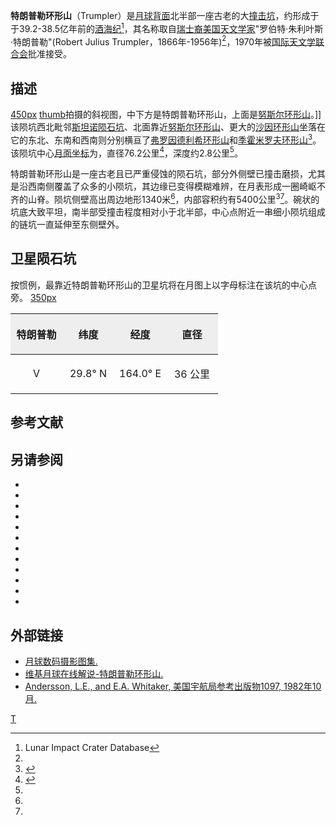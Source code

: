 {{lunar crater data|
 image=Normal trumpler.jpg|240px|
 caption=[[月球勘测轨道飞行器|月球勘测轨道飞行器]]拍摄的图像|
 latitude=29.33|
 N_or_S=N|
 longitude=167.14|
 E_or_W=E|
 diameter=76.2公里|
 depth=2.8公里|
 colong=194|
 eponym=罗伯特·朱·特朗普勒}}

'''特朗普勒环形山'''（Trumpler）是[[月球背面|月球背面]]北半部一座古老的大[[撞击坑|撞击坑]]，约形成于于39.2-38.5亿年前的[[酒海纪|酒海纪]]<ref name=LICD>Lunar Impact Crater Database</ref>，其名称取自[[瑞士人|瑞士裔]][[美国|美国]][[天文学家|天文学家]]"罗伯特·朱利叶斯·特朗普勒"(Robert Julius Trumpler，1866年-1956年)<ref name=gazetteer/>，1970年被[[国际天文学联合会|国际天文学联合会]]批准接受。

==描述==
[[image:Far_side_49.jpg|450px]]  
[[image:Trumpler_and_Nušl_craters_2034_med.jpg|thumb]]拍摄的斜视图，中下方是特朗普勒环形山，上面是[[努斯尔环形山|努斯尔环形山]]。]]
该陨坑西北毗邻[[斯坦诺陨石坑|斯坦诺陨石坑]]、北面靠近[[努斯尔环形山|努斯尔环形山]]、更大的[[沙因环形山|沙因环形山]]坐落在它的东北、东南和西南则分别横亘了[[弗罗因德利希环形山|弗罗因德利希环形山]]和[[季霍米罗夫环形山|季霍米罗夫环形山]]<ref>{{Cite web |url=http://planetarynames.wr.usgs.gov/images/Lunar/lac_49_wac.pdf |title=Crater Trumpler on the map LAC-49. |access-date=2016-12-22 |archive-date=2016-12-13 |archive-url=https://web.archive.org/web/20161213015910/https://planetarynames.wr.usgs.gov/images/Lunar/lac_49_wac.pdf |dead-url=no }}</ref>。该陨坑中心[[月面坐标|月面坐标]]为{{Coord|29.33|N|167.14|E|globe:Moon|nogoogle=1|noosm=1}}，直径76.2公里<ref name="IAU">{{Cite web |url=http://planetarynames.wr.usgs.gov/Feature/6097 |title=Directory of the International Astronomical Union |access-date=2016-12-22 |archive-date=2020-11-27 |archive-url=https://web.archive.org/web/20201127015343/http://planetarynames.wr.usgs.gov/Feature/6097 |dead-url=no }}</ref>，深度约2.8公里<ref name="LICD"/>。

特朗普勒环形山是一座古老且已严重侵蚀的陨石坑，部分外侧壁已撞击磨损，尤其是沿西南侧覆盖了众多的小陨坑，其边缘已变得模糊难辨，在月表形成一圈崎岖不齐的山脊。陨坑侧壁高出周边地形1340米<ref name=LICD/>，内部容积约有5400公里<sup>3</sup><ref name="LICD"/>。碗状的坑底大致平坦，南半部受撞击程度相对小于北半部，中心点附近一串细小陨坑组成的链坑一直延伸至东侧壁外。

==卫星陨石坑==
按惯例，最靠近特朗普勒环形山的卫星坑将在月图上以字母标注在该坑的中心点旁。
[[image:Trumpler_sattelite_craters_map.jpg|350px]]

{| class="wikitable"
!width="25%" style="background:#eeeeee;" |特朗普勒
!width="25%" style="background:#eeeeee;" |纬度
!width="25%" style="background:#eeeeee;" |经度
!width="25%" style="background:#eeeeee;" |直径
|-
|align="center"|V
|align="center"|29.8° N
|align="center"|164.0° E
|align="center"|36 公里
|}{{clear}}
==参考文献==
{{reflist|refs=
<ref name=gazetteer>{{cite web
 |url         = http://planetarynames.wr.usgs.gov/Feature/6097
 |title       = Trumpler
 |work        = Gazetteer of Planetary Nomenclature
 |publisher   = International Astronomical Union (IAU) Working Group for Planetary System Nomenclature (WGPSN)
 |date        = 2010-10-18
 |accessdate  = 2015-07-27
 |archiveurl  = https://web.archive.org/web/20201127015343/http://planetarynames.wr.usgs.gov/Feature/6097
 |archivedate = 2020-11-27
 |deadurl     = no
}}</ref>
}}

==另请参阅==
{{refbegin}}
* {{cite book
  | last1 = Andersson
  | first1 = L. E.
  | last2 = Whitaker
  | first2 = E. A.
  | authorlink2 = Ewen Whitaker
  | date = 1982
  | title = [[NASA|NASA]] Catalogue of Lunar Nomenclature
  | publisher = NASA RP-1097
  | ref = harv
  }}
* {{cite web
  | last = Blue
  | first = Jennifer
  | date = July 25, 2007
  | title = Gazetteer of Planetary Nomenclature
  | publisher = [[United_States_Geological_Survey|USGS]]
  | url = http://planetarynames.wr.usgs.gov/
  | accessdate = 2007-08-05
  | ref = harv
  | archive-date = 2018-12-25
  | archive-url = https://web.archive.org/web/20181225170157/http://planetarynames.wr.usgs.gov/
  | dead-url = no
  }}
* {{cite book
  | last1 = Bussey
  | first1 = B.
  | authorlink1 = Ben Bussey
  | last2 = Spudis
  | first2 = P.
  | authorlink2 = Paul Spudis
  | date = 2004
  | title = The Clementine Atlas of the Moon
  | publisher = Cambridge University Press
  | location = New York
  | isbn = 978-0-521-81528-4
  | ref = harv
  }}
* {{cite book
  | last1 = Cocks
  | first1 = Elijah E.
  | last2 = Cocks
  | first2 = Josiah C.
  | date = 1995
  | title = Who's Who on the Moon: A Biographical Dictionary of Lunar Nomenclature
  | url = https://archive.org/details/isbn_9780936389271
  | publisher = Tudor Publishers
  | isbn = 978-0-936389-27-1
  | ref = harv
  }}
* {{cite web
  | last = McDowell
  | first = Jonathan
  | date = July 15, 2007
  | url = http://host.planet4589.org/astro/lunar/
  | title = Lunar Nomenclature
  | publisher = Jonathan's Space Report
  | accessdate = 2007-10-24
  | ref = harv
  | archive-date = 2018-12-25
  | archive-url = https://web.archive.org/web/20181225170156/http://host.planet4589.org/astro/lunar/
  | dead-url = no
  }}
* {{cite journal| last1 = Menzel| first1 = D. H.| last2 = Minnaert| first2 = M.| last3 = Levin| first3 = B.| last4 = Dollfus| first4 = A.| last5 = Bell| first5 = B.| title = Report on Lunar Nomenclature by the Working Group of Commission 17 of the IAU| doi = 10.1007/BF00171763| journal = Space Science Reviews| volume = 12| issue = 2| pages = 136–186| year = 1971| pmid = | pmc =| bibcode = 1971SSRv...12..136M| ref = harv}}
* {{cite book
  | first = Patrick
  | last = Moore
  | authorlink = Patrick Moore
  | date = 2001
  | title = On the Moon
  | url = https://archive.org/details/patrickmooreonmo00patr
  | publisher = Sterling Publishing Co
  | isbn = 978-0-304-35469-6
  | ref = harv
  }}
* {{cite book
  | first = Fred W.
  | last = Price
  | date = 1988
  | title = The Moon Observer's Handbook
  | publisher = Cambridge University Press
  | isbn = 978-0-521-33500-3
  | ref = harv
  }}
* {{cite book
  | last = Rükl
  | first = Antonín
  | authorlink = Antonín Rükl
  | date = 1990
  | title = Atlas of the Moon
  | publisher = Kalmbach Books
  | isbn = 978-0-913135-17-4
  | ref = harv
  }}
* {{cite book
  | last = Webb
  | first = Rev. T. W.
  | authorlink = Thomas William Webb
  | date = 1962
  | title = Celestial Objects for Common Telescopes
  | url = https://archive.org/details/celestialobjects00webb
  | edition = 6th revised
  | publisher = Dover
  | isbn = 978-0-486-20917-3
  | ref = harv
  }}
* {{cite book
  | first = Ewen A.
  | last = Whitaker
  | authorlink = Ewen Whitaker
  | date = 1999
  | title = Mapping and Naming the Moon
  | publisher = Cambridge University Press
  | isbn = 978-0-521-62248-6
  | ref = harv
  }}
* {{cite book
  | first = Peter T.
  | last = Wlasuk
  | date = 2000
  | title = Observing the Moon
  | publisher = Springer
  | isbn = 978-1-85233-193-1
  | ref = harv
 }}
{{refend}}

==外部链接==
*[http://www.lpi.usra.edu/resources/lunar_orbiter/bin/srch_nam.shtml?Trumpler%7C0 月球数码摄影图集.] {{Wayback|url=http://www.lpi.usra.edu/resources/lunar_orbiter/bin/srch_nam.shtml?Trumpler%7C0 |date=20210117194833 }}
*[https://the-moon.wikispaces.com/Trumpler 维基月球在线解说-特朗普勒环形山.] {{Wayback|url=https://the-moon.wikispaces.com/Trumpler |date=20180531121816 }}
* [http://planet4589.org/astro/lunar/RP-1097.pdf Andersson, L.E., and E.A. Whitaker, 美国宇航局参考出版物1097, 1982年10月.] {{Wayback|url=http://planet4589.org/astro/lunar/RP-1097.pdf |date=20141006125838 }}

[[Category:月球环形山|T]]
{{月球環形山 (T-Z)}}